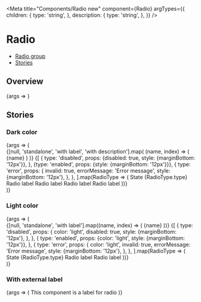 


<Meta
  title="Components/Radio new"
  component={Radio}
  argTypes={{
    children: {
      type: 'string',
    },
    description: {
      type: 'string',
    },
  }}
/>

# Radio

- [Radio group](#radio-group)
- [Stories](#stories)

## Overview

<Canvas>
  <Story name="Default">{args => <Radio {...args} />}</Story>
</Canvas>

<ArgsTable story="Default" />

## Stories

### Dark color

<Canvas>
  <Story name="Dark color">
    {args => (
      <div>
        <StoryVariantTable className="sg-story-variant-table--align-items-top">
          <thead>
            <tr>
              {[null, 'standalone', 'with label', 'with description'].map(
                (name, index) => (
                  <th>
                    <Headline
                      key={index}
                      extraBold
                      transform="uppercase"
                      type="span"
                      color="text-gray-70"
                      size="small"
                    >
                      {name}
                    </Headline>
                  </th>
                )
              )}
            </tr>
          </thead>
          <tbody>
            {[
              {
                type: 'disabled',
                props: {disabled: true, style: {marginBottom: '12px'}},
              },
              {type: 'enabled', props: {style: {marginBottom: '12px'}}},
              {
                type: 'error',
                props: {
                  invalid: true,
                  errorMessage: 'Error message',
                  style: {marginBottom: '12px'},
                },
              },
            ].map(RadioType => (
              <tr key={RadioType.type}>
                <td>
                  <Headline bold color="text-gray-50" size="xsmall">
                    State
                  </Headline>
                  <Headline
                    extraBold
                    transform="uppercase"
                    type="span"
                    color="text-gray-70"
                    size="small"
                  >
                    {RadioType.type}
                  </Headline>
                </td>
                <td>
                  <Flex alignItems="center" direction="column">
                    <Radio {...RadioType.props} errorMessage={null} />
                    <Radio {...RadioType.props} checked errorMessage={null} />
                  </Flex>
                </td>
                <td>
                  <Flex alignItems="center" direction="column">
                    <Radio {...RadioType.props}>Radio label</Radio>
                    <Radio {...RadioType.props} checked>
                      Radio label
                    </Radio>
                  </Flex>
                </td>
                <td>
                  <Flex alignItems="center" direction="column">
                    <Radio
                      {...RadioType.props}
                      description="More detailed description about this element. You can
                          use here even some formatting and links."
                    >
                      Radio label
                    </Radio>
                    <Radio
                      {...RadioType.props}
                      description="More detailed description about this element. You can
                          use here even some formatting and links."
                      checked
                    >
                      Radio label
                    </Radio>
                  </Flex>
                </td>
              </tr>
            ))}
          </tbody>
        </StoryVariantTable>
      </div>
    )}
  </Story>
</Canvas>

### Light color

<Canvas>
  <Story name="Light color">
    {args => (
      <div>
        <StoryVariantTable className="sg-story-variant-table--align-items-top">
          <thead>
            <tr>
              {[null, 'standalone', 'with label'].map((name, index) => (
                <th>
                  <Headline
                    key={index}
                    extraBold
                    transform="uppercase"
                    type="span"
                    color="text-gray-70"
                    size="small"
                  >
                    {name}
                  </Headline>
                </th>
              ))}
            </tr>
          </thead>
          <tbody>
            {[
              {
                type: 'disabled',
                props: {
                  color: 'light',
                  disabled: true,
                  style: {marginBottom: '12px'},
                },
              },
              {
                type: 'enabled',
                props: {color: 'light', style: {marginBottom: '12px'}},
              },
              {
                type: 'error',
                props: {
                  color: 'light',
                  invalid: true,
                  errorMessage: 'Error message',
                  style: {marginBottom: '12px'},
                },
              },
            ].map(RadioType => (
              <tr
                key={RadioType.type}
                style={{
                  backgroundColor: '#000',
                }}
              >
                <td
                  style={{
                    backgroundColor: 'white',
                  }}
                >
                  <Headline bold color="text-gray-50" size="xsmall">
                    State
                  </Headline>
                  <Headline
                    extraBold
                    transform="uppercase"
                    type="span"
                    color="text-gray-70"
                    size="small"
                  >
                    {RadioType.type}
                  </Headline>
                </td>
                <td>
                  <Flex alignItems="center" direction="column">
                    <Radio {...RadioType.props} errorMessage={null} />
                    <Radio {...RadioType.props} checked errorMessage={null} />
                  </Flex>
                </td>
                <td>
                  <Flex alignItems="center" direction="column">
                    <Radio {...RadioType.props}>Radio label</Radio>
                    <Radio {...RadioType.props} checked>
                      Radio label
                    </Radio>
                  </Flex>
                </td>
              </tr>
            ))}
          </tbody>
        </StoryVariantTable>
      </div>
    )}
  </Story>
</Canvas>

### With external label

<Canvas>
  <Story name="With external label" args={{value: 'test'}}>
    {args => (
      <label id="myRadioID-label">
        <Flex
          style={{
            backgroundColor: 'lightblue',
            borderRadius: '8px',
            padding: '20px 40px',
          }}
        >
          This component is a label for radio
          <Radio value={args.value} aria-labelledby="myRadioID-label" />
        </Flex>
      </label>
    )}
  </Story>
</Canvas>

